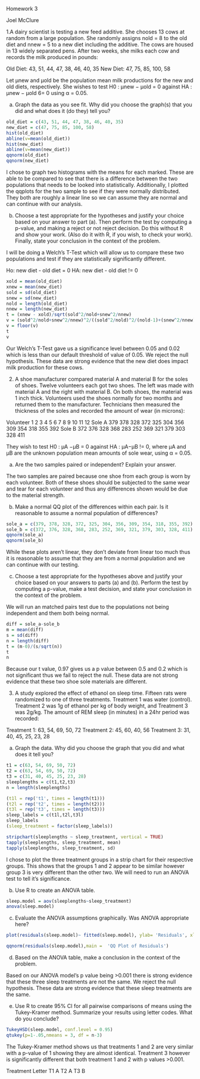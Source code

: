 Homework 3

Joel McClure

1.A dairy scientist is testing a new feed additive. She chooses 13 cows at random from a large population. She randomly assigns nold = 8 to the old diet and nnew = 5 to a new diet including the additive. The cows are housed in 13 widely separated pens. After two weeks, she milks each cow and records the milk produced in pounds:

Old Diet: 43, 51, 44, 47, 38, 46, 40, 35
New Diet: 47, 75, 85, 100, 58

Let µnew and µold be the population mean milk productions for the new and old diets, respectively. She wishes to test H0 : µnew − µold = 0 against HA : µnew − µold 6= 0 using α = 0.05.

(a) Graph the data as you see fit. Why did you choose the graph(s) that you did and what does it (do they) tell you?

```{r}
old_diet = c(43, 51, 44, 47, 38, 46, 40, 35)
new_diet = c(47, 75, 85, 100, 58)
hist(old_diet)
abline(v=mean(old_diet))
hist(new_diet)
abline(v=mean(new_diet))
qqnorm(old_diet)
qqnorm(new_diet)
```

I chose to graph two histograms with the means for each marked. These are able to be compared to see that there is a difference between the two populations that needs to be looked into statistically. Additionally, I plotted the qqplots for the two sample to see if they were normally distributed. They both are roughly a linear line so we can assume they are normal and can continue with our analysis.

(b) Choose a test appropriate for the hypotheses and justify your choice based on your answer to part (a). Then perform the test by computing a p-value, and making a reject or not reject decision. Do this without R and show your work. (Also do it with R, if you wish, to check your work). Finally, state your conclusion in the context of the problem.

I will be doing a Welch's T-Test which will allow us to compare these two populations and test if they are statistically significantly different.

Ho: new diet - old diet = 0
HA: new diet - old diet != 0 
```{r}
xold = mean(old_diet)
xnew = mean(new_diet)
sold = sd(old_diet)
snew = sd(new_diet)
nold = length(old_diet)
nnew = length(new_diet)
t = (xnew - xold)/sqrt(sold^2/nold+snew^2/nnew)
v = (sold^2/nold+snew^2/nnew)^2/((sold^2/nold)^2/(nold-1)+(snew^2/nnew)^2/(nnew-1))
v = floor(v)
t
v

```
Our Welch's T-Test gave us a significance level between 0.05 and 0.02 which is less than our default threshold of value of 0.05. We reject the null hypothesis. These data are strong evidence that the new diet does impact milk production for these cows.

2. A shoe manufacturer compared material A and material B for the soles of shoes. Twelve volunteers each got two shoes. The left was made with material A and the right with material B. On both shoes, the material was 1 inch thick. Volunteers used the shoes normally for two months and returned them to the manufacturer. Technicians then measured the thickness of the soles and recorded the amount of wear (in microns):

Volunteer 1 2 3 4 5 6 7 8 9 10 11 12
Sole A 379 378 328 372 325 304 356 309 354 318 355 392
Sole B 372 376 328 368 283 252 369 321 379 303 328 411

They wish to test H0 : µA −µB = 0 against HA : µA−µB != 0, where µA and µB are the unknown population mean amounts of sole wear, using α = 0.05.

(a) Are the two samples paired or independent? Explain your answer.

The two samples are paired because one shoe from each group is worn by each volunteer. Both of these shoes should be subjected to the same wear and tear for each volunteer and thus any differences shown would be due to the material strength. 

(b) Make a normal QQ plot of the differences within each pair. Is it reasonable to assume a normal population of differences?

```{r}
sole_a = c(379, 378, 328, 372, 325, 304, 356, 309, 354, 318, 355, 392)
sole_b = c(372, 376, 328, 368, 283, 252, 369, 321, 379, 303, 328, 411)
qqnorm(sole_a)
qqnorm(sole_b)
```
While these plots aren't linear, they don't deviate from linear too much thus it is reasonable to assume that they are from a normal population and we can continue with our testing. 

(c) Choose a test appropriate for the hypotheses above and justify your choice based on your answers to parts (a) and (b). Perform the test by computing a p-value, make a test decision, and state your conclusion in the context of the problem.

We will run an matched pairs test due to the populations not being independent and them both being normal.
```{r}

diff = sole_a-sole_b
m = mean(diff)
s = sd(diff)
n = length(diff)
t = (m-0)/(s/sqrt(n))
t
n

```
Because our t value, 0.97 gives us a p value between 0.5 and 0.2 which is not significant thus we fail to reject the null. These data are not strong evidence that these two shoe sole materials are different. 


3. A study explored the effect of ethanol on sleep time. Fifteen rats were randomized to one of three treatments. Treatment 1 was water (control). Treatment 2 was 1g of ethanol per kg of body weight, and Treatment 3 was 2g/kg. The amount of REM sleep (in minutes) in a 24hr period was recorded:

Treatment 1: 63, 54, 69, 50, 72
Treatment 2: 45, 60, 40, 56
Treatment 3: 31, 40, 45, 25, 23, 28

(a) Graph the data. Why did you choose the graph that you did and what does it tell you?

```{r}
t1 = c(63, 54, 69, 50, 72)
t2 = c(63, 54, 69, 50, 72)
t3 = c(31, 40, 45, 25, 23, 28)
sleeplengths = c(t1,t2,t3)
n = length(sleeplengths)

(t1l = rep('t1', times = length(t1)))
(t2l = rep('t2', times = length(t2))) 
(t3l = rep('t3', times = length(t3)))
sleep_labels = c(t1l,t2l,t3l)
sleep_labels
(sleep_treatment = factor(sleep_labels))

stripchart(sleeplengths ~ sleep_treatment, vertical = TRUE)
tapply(sleeplengths, sleep_treatment, mean)
tapply(sleeplengths, sleep_treatment, sd)
```
I chose to plot the three treatment groups in a strip chart for their respective groups. This shows that the groups 1 and 2  appear to be similar however group 3 is very different than the other two. We will need to run an ANOVA test to tell it's significance.

(b) Use R to create an ANOVA table.

```{r}
sleep.model = aov(sleeplengths~sleep_treatment)
anova(sleep.model)
```


(c) Evaluate the ANOVA assumptions graphically. Was ANOVA appropriate here?
```{r}
plot(residuals(sleep.model)~ fitted(sleep.model), ylab= 'Residuals', xlab = 'Fitted Values', main = 'Residuals vs Fitted Values')

qqnorm(residuals(sleep.model),main =  'QQ Plot of Residuals')
```

(d) Based on the ANOVA table, make a conclusion in the context of the problem.

Based on our ANOVA model's p value being >0.001 there is strong evidence that these three sleep treatments are not the same. We reject the null hypothesis. These data are strong evidence that these sleep treatments are the same.

(e) Use R to create 95% CI for all pairwise comparisons of means using the Tukey-Kramer method. Summarize your results using letter codes. What do you conclude?

```{r}
TukeyHSD(sleep.model, conf.level = 0.95)
qtukey(p=1-.05,nmeans = 3, df = n-3)
```

The Tukey-Kramer method shows us that treatments 1 and 2 are very similar with a p-value of 1 showing they are almost identical. Treatment 3 however is significantly different that both treatment 1 and 2 with p values >0.001.

Treatment    Letter
T1           A
T2           A
T3           B

